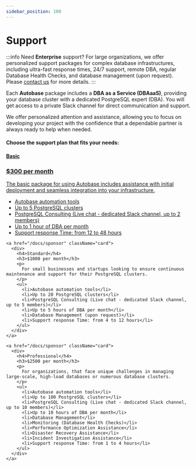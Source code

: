 ```yaml
---
sidebar_position: 100
---
```


# Support

:::info
Need <strong>Enterprise</strong> support? For large organizations, we offer personalized support packages for complex database infrastructures, 
including ultra-fast response times, 24/7 support, remote DBA, regular Database Health Checks, and database management (upon request). 
Please <a href="mailto:info@autobase.tech">contact us</a> for more details.
:::

Each  <strong>Autobase</strong> package includes a <strong>DBA as a Service (DBAaaS)</strong>, providing your database cluster with a dedicated PostgreSQL expert (DBA).
You will get access to a private Slack channel for direct communication and support.

We offer personalized attention and assistance, allowing you to focus on developing your project with the confidence that a dependable partner is always ready to help when needed.

#### Choose the support plan that fits your needs:


<div className="support-page"> 
  <div className="card-container">
    <a href="/docs/sponsor" className="card">
      <div>
        <h4>Basic</h4>
        <h3>$300 per month</h3>
        <p>
          The basic package for using Autobase includes assistance with initial deployment and seamless integration into your infrastructure.
        </p>
        <ul>
          <li>Autobase automation tools</li>
          <li>Up to 5 PostgreSQL clusters</li>
          <li>PostgreSQL Consulting (Live chat - dedicated Slack channel, up to 2 members)</li>
          <li>Up to 1 hour of DBA per month</li>
          <li>Support response Time: from 12 to 48 hours</li>
        </ul>
      </div>
    </a>

    <a href="/docs/sponsor" className="card">
      <div>
        <h4>Standard</h4>
        <h3>$1000 per month</h3>
        <p>
          For small businesses and startups looking to ensure continuous maintenance and support for their PostgreSQL clusters.
        </p>
        <ul>
          <li>Autobase automation tools</li>
          <li>Up to 20 PostgreSQL clusters</li>
          <li>PostgreSQL Consulting (Live chat - dedicated Slack channel, up to 5 members)</li>
          <li>Up to 5 hours of DBA per month</li>
          <li>Database Management (upon request)</li>
          <li>Support response Time: from 4 to 12 hours</li>
        </ul>
      </div>
    </a>

    <a href="/docs/sponsor" className="card">
      <div>
        <h4>Professional</h4>
        <h3>$2500 per month</h3>
        <p>
          For organizations, that face unique challenges in managing large-scale, high-load databases or numerous database clusters.
        </p>
        <ul>
          <li>Autobase automation tools</li>
          <li>Up to 100 PostgreSQL clusters</li>
          <li>PostgreSQL Consulting (Live chat - dedicated Slack channel, up to 10 members)</li>
          <li>Up to 10 hours of DBA per month</li>
          <li>Database Management</li>
          <li>Monitoring (Database Health Checks)</li>
          <li>Performance Optimization Assistance</li>
          <li>Disaster Recovery Assistance</li>
          <li>Incident Investigation Assistance</li>
          <li>Support response Time: from 1 to 4 hours</li>
        </ul>
      </div>
    </a>
  </div>
</div>
